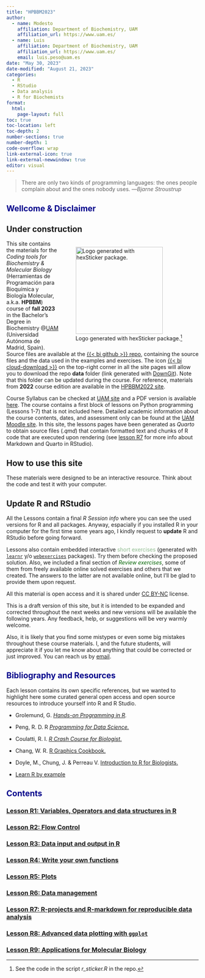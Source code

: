 ```yaml
---
title: "HPBBM2023"
author: 
  - name: Modesto
    affiliation: Department of Biochemistry, UAM
    affiliation_url: https://www.uam.es/
  - name: Luis
    affiliation: Department of Biochemistry, UAM
    affiliation_url: https://www.uam.es/
    email: luis.peso@uam.es
date: "May 30, 2023"
date-modified: "August 21, 2023"
categories: 
  - R
  - RStudio
  - Data analysis
  - R for Biochemists
format: 
  html:
    page-layout: full
toc: true
toc-location: left
toc-depth: 2
number-sections: true
number-depth: 1
code-overflow: wrap
link-external-icon: true
link-external-newwindow: true 
editor: visual
---
```


> There are only two kinds of programming languages: the ones people complain about and the ones nobody uses. ---*Bjarne Stroustrup*

## [Wellcome & Disclaimer]{style="color:darkblue"}

::: callout-warning
## Under construction
:::

::: {style="float: right; position: relative; top: 0px; padding: 3px;"}
![Logo generated with hexSticker package.[^1]](HPBBM2023.png){width="228"}
:::

[^1]: See the code in the script *r_sticker.R* in the repo.

[^2]: See the code in the script *r_sticker.R* in the repo.

This site contains the materials for the *Coding tools for Biochemistry & Molecular Biology* (Herramientas de Programación para Bioquímica y Biología Molecular, a.k.a. **HPBBM**) course of **fall 2023** in the Bachelor's Degree in Biochemistry \@[UAM](www.uam.es) (Universidad Autónoma de Madrid, Spain). Source files are available at the [{{< bi github >}} repo](https://github.com/mredrejo/HPBBM2023), containing the source files and the data used in the examples and exercises. The icon [{{< bi cloud-download >}}](https://minhaskamal.github.io/DownGit/#/home?url=https://github.com/mredrejo/HPBBM2022/tree/main/data) on the top-right corner in all the site pages will allow you to download the repo **data** folder (link generated with [DownGit](https://yehonal.github.io/DownGit/#/home)). Note that this folder can be updated during the course. For reference, materials from **2022** course edition are available in the [HPBBM2022 site](https://mredrejo.github.io/HPBBM2022/).

Course Syllabus can be checked at [UAM site](https://secretaria-virtual.uam.es/doa/consultaPublica/look%5Bconpub%5DMostrarPubGuiaDocAs) and a PDF version is available [here](HPBBM_syllabus2023.pdf). The course contains a first block of lessons on Python programming (Lessons 1-7) that is not included here. Detailed academic information about the course contents, dates, and assessment only can be found at the [UAM Moodle site](https://moodle.uam.es/). In this site, the lessons pages have been generated as *Quarto* to obtain source files (*.qmd*) that contain formatted text and chunks of R code that are executed upon rendering (see [lesson R7](r7.html) for more info about Markdown and Quarto in RStudio). 

::: callout-tip
# How to use this site
These materials were designed to be an interactive resource. Think about the code and test it with your computer.
:::

::: callout-caution
# Update R and RStudio
All the Lessons contain a final *R Session info* where you can see the used versions for R and all packages. 
Anyway, espacially if you installed R in your computer for the first time some years ago, I kindly request to **update** R and RStudio before going forward.
:::

Lessons also contain embedded interactive [short exercises]{style="color:darkseagreen"} (generated with [`learnr`](https://rstudio.github.io/learnr/) y/o [`webexercises`](https://psyteachr.github.io/webexercises/articles/webexercises.html) packages). Try them before checking the proposed solution. Also, we included a final section of [*Review exercises*]{style="color:darkgreen"}, some of them from freely available online solved exercises and others that we created. The answers to the latter are not available online, but I'll be glad to provide them upon request.

All this material is open access and it is shared under [CC BY-NC](https://creativecommons.org/licenses/by-nc/2.0/) license.

This is a draft version of this site, but it is intended to be expanded and corrected throughout the next weeks and new versions will be available the following years. Any feedback, help, or suggestions will be very warmly welcome.

Also, it is likely that you find some mistypes or even some big mistakes throughout these course materials. I, and the future students, will appreciate it if you let me know about anything that could be corrected or just improved. You can reach us by [email](mailto::modesto.redrejo@uam.es).

## [Bibliography and Resources]{style="color:darkblue"}

Each lesson contains its own specific references, but we wanted to highlight here some curated general open access and open source resources to introduce yourself into R and R Studio.

-   Grolemund, G. [*Hands-on Programming in R*](https://rstudio-education.github.io/)*.*

-   Peng, R. D. R [*Programming for Data Science.*](https://bookdown.org/rdpeng/rprogdatascience/)

-   Coulatti, R. I. [*R Crash Course for Biologist*.](https://github.com/ColauttiLab/RCrashCourse_Book)

-   Chang, W. R. [R Graphics Cookbook.](https://r-graphics.org/)

-   Doyle, M., Chung, J. & Perreau V. [Introduction to R for Biologists.](https://melbournebioinformatics.github.io/r-intro-biologists/intro_r_biologists.html)

-   [Learn R by example](https://www.learnbyexample.org/r/)

## [Contents]{style="color:darkblue"}
### [Lesson R1: Variables, Operators and data structures in R](r1.html)

### [Lesson R2: Flow Control](r2.html)

### [Lesson R3: Data input and output in R](r3.html)

### [Lesson R4: Write your own functions](r4.html)

### [Lesson R5: Plots]()

### [Lesson R6: Data management]()

### [Lesson R7: R-projects and R-markdown for reproducible data analysis]()

### [Lesson R8: Advanced data plotting with `ggplot`]()

### [Lesson R9: Applications for Molecular Biology]()

